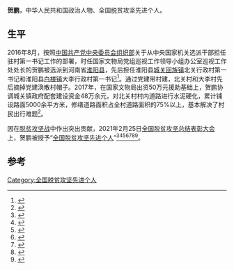 '''贺鹏'''，中华人民共和国政治人物、全国脱贫攻坚先进个人。

== 生平 ==
2016年8月，按照[[中国共产党中央委员会组织部|中国共产党中央委员会组织部]]关于从中央国家机关选派干部担任驻村第一书记工作的部署，时任国家文物局党组巡视工作领导小组办公室巡视工作处处长的贺鹏被选派到河南省[[淮阳县|淮阳县]]，先后担任淮阳县[[城关回族镇_(淮阳县)|城关回族镇]]北关行政村第一书记和淮阳县[[白楼镇|白楼镇]]大李行政村第一书记<ref>{{Cite web|title=国家文物局贺鹏荣获“全国脱贫攻坚先进个人”荣誉称号_媒体_澎湃新闻-The Paper|url=https://www.thepaper.cn/newsDetail_forward_11471207|accessdate=2021-04-01|work=www.thepaper.cn|archive-date=2021-04-10|archive-url=https://web.archive.org/web/20210410002355/https://www.thepaper.cn/newsDetail_forward_11471207|dead-url=no}}</ref>。通过党建带村建，北关村和大李村先后摘掉党建涣散村帽子。2017年，在国家文物局出资50万元援助基础上，贺鹏协调城关镇政府配套建设资金48万余元，对北关村村内道路进行水泥硬化，累计铺设路面5000余平方米，修缮道路面积占全村道路面积的75%以上，基本解决了村民出行难题<ref>{{Cite web|title=脱贫攻坚特别报道感悟篇 - 文化 - 中国产业经济信息网|url=http://www.cinic.org.cn/hy/wh/1047090.html|accessdate=2021-04-01|work=www.cinic.org.cn|archive-date=2021-04-10|archive-url=https://web.archive.org/web/20210410002310/http://www.cinic.org.cn/hy/wh/1047090.html|dead-url=no}}</ref>。

因在[[脱贫攻坚战|脱贫攻坚战]]中作出突出贡献，2021年2月25日[[全国脱贫攻坚总结表彰大会|全国脱贫攻坚总结表彰大会]]上，贺鹏被授予“[[全国脱贫攻坚先进个人|全国脱贫攻坚先进个人]]”<ref>{{Cite web|title=关于全国脱贫攻坚先进个人先进集体拟表彰对象的公示|url=https://www.chinanews.com/gn/2021/02-10/9409480.shtml|accessdate=2021-03-12|work=[[中新网|中新网]]|archive-date=2021-02-15|archive-url=https://web.archive.org/web/20210215003222/http://www.chinanews.com/gn/2021/02-10/9409480.shtml|dead-url=no}}</ref><ref>{{Cite web|title=全国脱贫攻坚1981名先进个人和1501个先进集体名单发布|url=https://www.thepaper.cn/newsDetail_forward_11460123|accessdate=2021-03-12|work=[[澎湃新闻|澎湃新闻]]|archive-date=2021-02-28|archive-url=https://web.archive.org/web/20210228125058/https://www.thepaper.cn/newsDetail_forward_11460123|dead-url=no}}</ref><ref>{{Cite web|title=全国脱贫攻坚先进个人1981名、先进集体1501个 名单公布|url=https://www.bjnews.com.cn/detail/161425514215596.html|accessdate=2021-03-12|work=[[北京新闻网|北京新闻网]]}}</ref><ref>{{cite web | title=关于表彰全国脱贫攻坚先进个人和先进集体的决定 | website=人民日报 | date=2013-07-17 | url=http://paper.people.com.cn/rmrb/html/2021-02/26/nw.D110000renmrb_20210226_4-03.htm | language=zh | access-date=2021-03-17}}</ref><ref>{{cite web | title=全国脱贫攻坚先进个人名单 | website=光明日报-光明网 | url=https://epaper.gmw.cn/gmrb/html/2021-02/26/nw.D110000gmrb_20210226_1-08.htm | language=zh | access-date=2021-03-17}}</ref><ref>{{cite web | title=全国脱贫攻坚1981名先进个人和1501个先进集体名单发布 | website=东方网 | date=2021-02-25 | url=https://n.eastday.com/pnews/161425172177019915 | language=zh | access-date=2021-03-17}}</ref><ref>{{cite web | title=中共中央国务院关于表彰全国脱贫攻坚先进个人和先进集体的决定 | website=[[环球网|环球网]] | url=https://china.huanqiu.com/article/424sBpZGkdl | language=zh | access-date=2021-03-17}}</ref>。

==参考==
{{Reflist}}

[[Category:全国脱贫攻坚先进个人|Category:全国脱贫攻坚先进个人]]